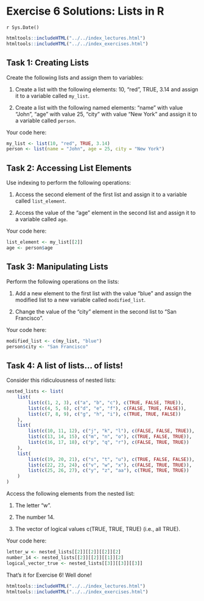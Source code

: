 # Exercise 6 Solutions: Lists in R
`r Sys.Date()`

```r
htmltools::includeHTML("../../index_lectures.html")
htmltools::includeHTML("../../index_exercises.html")
```



## Task 1: Creating Lists

Create the following lists and assign them to variables:

1. Create a list with the following elements: 10, "red", TRUE, 3.14 and
   assign it to a variable called `my_list`.

2. Create a list with the following named elements: "name" with value "John",
   "age" with value 25, "city" with value "New York" and assign it to a
   variable called `person`.

Your code here:

```r
my_list <- list(10, "red", TRUE, 3.14)
person <- list(name = "John", age = 25, city = "New York")
```

## Task 2: Accessing List Elements

Use indexing to perform the following operations:

1. Access the second element of the first list and assign it to a variable
   called `list_element`.

2. Access the value of the "age" element in the second list and assign it to
   a variable called `age`.

Your code here:

```r
list_element <- my_list[[2]]
age <- person$age
```

## Task 3: Manipulating Lists

Perform the following operations on the lists:

1. Add a new element to the first list with the value "blue" and assign the
   modified list to a new variable called `modified_list`.

2. Change the value of the "city" element in the second list to "San
   Francisco".

Your code here:

```r
modified_list <- c(my_list, "blue")
person$city <- "San Francisco"
```

## Task 4: A list of lists... of lists!

Consider this ridiculousness of nested lists:

```r
nested_lists <- list(
    list(
        list(c(1, 2, 3), c("a", "b", "c"), c(TRUE, FALSE, TRUE)),
        list(c(4, 5, 6), c("d", "e", "f"), c(FALSE, TRUE, FALSE)),
        list(c(7, 8, 9), c("g", "h", "i"), c(TRUE, TRUE, FALSE))
    ),
    list(
        list(c(10, 11, 12), c("j", "k", "l"), c(FALSE, FALSE, TRUE)),
        list(c(13, 14, 15), c("m", "n", "o"), c(TRUE, FALSE, TRUE)),
        list(c(16, 17, 18), c("p", "q", "r"), c(FALSE, TRUE, TRUE))
    ),
    list(
        list(c(19, 20, 21), c("s", "t", "u"), c(TRUE, FALSE, FALSE)),
        list(c(22, 23, 24), c("v", "w", "x"), c(FALSE, TRUE, TRUE)),
        list(c(25, 26, 27), c("y", "z", "aa"), c(TRUE, TRUE, TRUE))
    )
)
```

Access the following elements from the nested list:

1. The letter "w".

2. The number 14.

3. The vector of logical values c(TRUE, TRUE, TRUE) (i.e., all TRUE).

Your code here:

```r
letter_w <- nested_lists[[2]][[2]][[2]][2]
number_14 <- nested_lists[[2]][[2]][[1]][2]
logical_vector_true <- nested_lists[[3]][[3]][[3]]
```

That's it for Exercise 6! Well done!


```r
htmltools::includeHTML("../../index_lectures.html")
htmltools::includeHTML("../../index_exercises.html")
```

